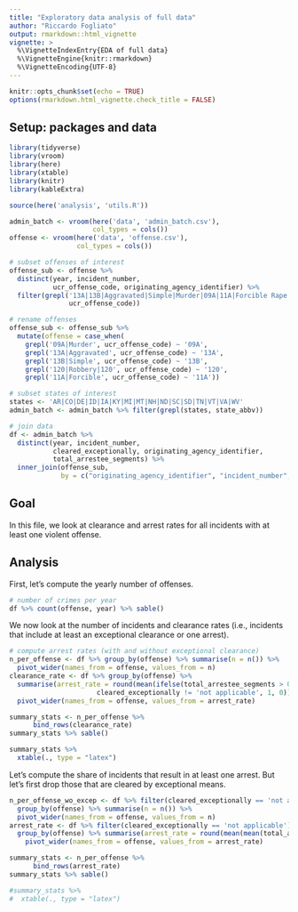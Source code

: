 ```yaml
---
title: "Exploratory data analysis of full data"
author: "Riccardo Fogliato"
output: rmarkdown::html_vignette
vignette: >
  %\VignetteIndexEntry{EDA of full data}
  %\VignetteEngine{knitr::rmarkdown}
  %\VignetteEncoding{UTF-8}
---
```


```r
knitr::opts_chunk$set(echo = TRUE)
options(rmarkdown.html_vignette.check_title = FALSE)
```

## Setup: packages and data

```r
library(tidyverse)
library(vroom)
library(here)
library(xtable)
library(knitr)
library(kableExtra)

source(here('analysis', 'utils.R'))
```

```r
admin_batch <- vroom(here('data', 'admin_batch.csv'),
                     col_types = cols())
offense <- vroom(here('data', 'offense.csv'),
                 col_types = cols())
```

```r
# subset offenses of interest
offense_sub <- offense %>% 
  distinct(year, incident_number, 
           ucr_offense_code, originating_agency_identifier) %>% 
  filter(grepl('13A|13B|Aggravated|Simple|Murder|09A|11A|Forcible Rape|Robbery|120|(13A)|(13B)|(120)|(09A)|(11A)',
               ucr_offense_code))

# rename offenses
offense_sub <- offense_sub %>%
  mutate(offense = case_when(
    grepl('09A|Murder', ucr_offense_code) ~ '09A',
    grepl('13A|Aggravated', ucr_offense_code) ~ '13A',
    grepl('13B|Simple', ucr_offense_code) ~ '13B',
    grepl('120|Robbery|120', ucr_offense_code) ~ '120',
    grepl('11A|Forcible', ucr_offense_code) ~ '11A'))
```


```r
# subset states of interest
states <- 'AR|CO|DE|ID|IA|KY|MI|MT|NH|ND|SC|SD|TN|VT|VA|WV'
admin_batch <- admin_batch %>% filter(grepl(states, state_abbv))
```


```r
# join data
df <- admin_batch %>% 
  distinct(year, incident_number, 
           cleared_exceptionally, originating_agency_identifier, 
           total_arrestee_segments) %>%
  inner_join(offense_sub, 
             by = c("originating_agency_identifier", "incident_number", "year"))
```

## Goal
In this file, we look at clearance and arrest rates for all incidents with at 
least one violent offense. 


## Analysis

First, let's compute the yearly number of offenses.
```r
# number of crimes per year
df %>% count(offense, year) %>% sable()
```

We now look at the number of incidents and clearance rates (i.e., incidents that include at least an exceptional clearance or one arrest).
```r
# compute arrest rates (with and without exceptional clearance)
n_per_offense <- df %>% group_by(offense) %>% summarise(n = n()) %>%
  pivot_wider(names_from = offense, values_from = n)
clearance_rate <- df %>% group_by(offense) %>% 
  summarise(arrest_rate = round(mean(ifelse(total_arrestee_segments > 0 | 
                      cleared_exceptionally != 'not applicable', 1, 0)),2)) %>%
  pivot_wider(names_from = offense, values_from = arrest_rate)

summary_stats <- n_per_offense %>%
      bind_rows(clearance_rate)
summary_stats %>% sable()
```


```r
summary_stats %>%
  xtable(., type = "latex")
```


Let's compute the share of incidents that result in at least one arrest.
But let's first drop those that are cleared by exceptional means.
```r
n_per_offense_wo_excep <- df %>% filter(cleared_exceptionally == 'not applicable') %>% 
  group_by(offense) %>% summarise(n = n()) %>% 
  pivot_wider(names_from = offense, values_from = n)
arrest_rate <- df %>% filter(cleared_exceptionally == 'not applicable') %>% 
  group_by(offense) %>% summarise(arrest_rate = round(mean(mean(total_arrestee_segments>0)),2)) %>%
    pivot_wider(names_from = offense, values_from = arrest_rate)

summary_stats <- n_per_offense %>%
      bind_rows(arrest_rate)
summary_stats %>% sable()
```

```r
#summary_stats %>%
#  xtable(., type = "latex")
```

